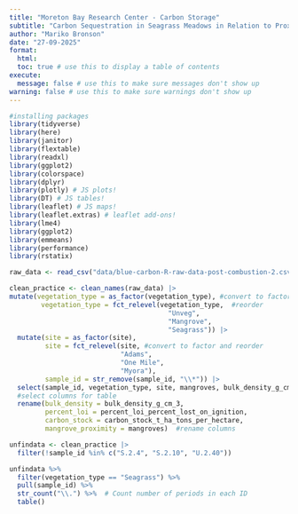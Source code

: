 ```yaml
---
title: "Moreton Bay Research Center - Carbon Storage"
subtitle: "Carbon Sequestration in Seagrass Meadows in Relation to Proximity to Mangrove Forests"
author: "Mariko Bronson"
date: "27-09-2025"
format:
  html:
  toc: true # use this to display a table of contents
execute:
  message: false # use this to make sure messages don't show up
warning: false # use this to make sure warnings don't show up
---
```


```r

#installing packages
library(tidyverse)
library(here)
library(janitor)
library(flextable)
library(readxl)
library(ggplot2)
library(colorspace)
library(dplyr) 
library(plotly) # JS plots!
library(DT) # JS tables!
library(leaflet) # JS maps!
library(leaflet.extras) # leaflet add-ons!
library(lme4)
library(ggplot2)
library(emmeans)
library(performance)
library(rstatix)

raw_data <- read_csv("data/blue-carbon-R-raw-data-post-combustion-2.csv")

```

```r

clean_practice <- clean_names(raw_data) |> 
mutate(vegetation_type = as_factor(vegetation_type), #convert to factor
        vegetation_type = fct_relevel(vegetation_type,  #reorder
                                        "Unveg",
                                        "Mangrove",
                                        "Seagrass")) |> 
  mutate(site = as_factor(site),
         site = fct_relevel(site, #convert to factor and reorder
                            "Adams",
                            "One Mile",
                            "Myora"),
         sample_id = str_remove(sample_id, "\\*")) |> 
  select(sample_id, vegetation_type, site, mangroves, bulk_density_g_cm_3, percent_loi_percent_lost_on_ignition, carbon_stock_t_ha_tons_per_hectare) |> 
  #select columns for table
  rename(bulk_density = bulk_density_g_cm_3,
         percent_loi = percent_loi_percent_lost_on_ignition,
         carbon_stock = carbon_stock_t_ha_tons_per_hectare,
         mangrove_proximity = mangroves)  #rename columns

unfindata <- clean_practice |> 
  filter(!sample_id %in% c("S.2.4", "S.2.10", "U.2.40"))

unfindata %>%
  filter(vegetation_type == "Seagrass") %>%
  pull(sample_id) %>%
  str_count("\\.") %>%  # Count number of periods in each ID
  table()

```